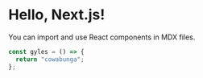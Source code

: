 # Hello, Next.js!

You can import and use React components in MDX files.

```js
const gyles = () => {
  return "cowabunga";
};
```
